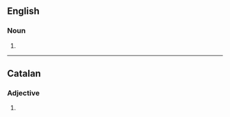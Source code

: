 ==English==

===Noun===
{{head|en|noun form}}

# {{plural of|en|visual}}

----

==Catalan==

===Adjective===
{{head|ca|adjective form}}

# {{plural of|ca|visual}}